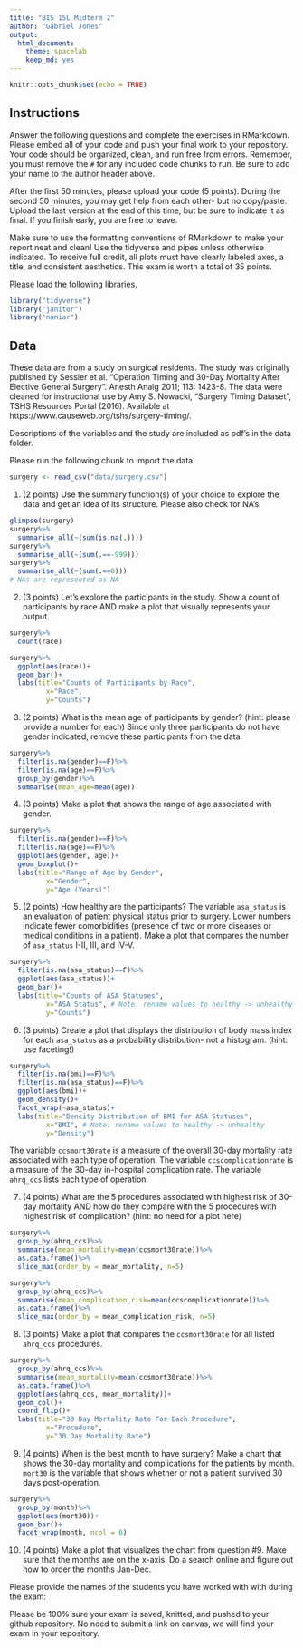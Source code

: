 ```yaml
---
title: "BIS 15L Midterm 2"
author: "Gabriel Jones"
output:
  html_document: 
    theme: spacelab
    keep_md: yes
---
```


```r
knitr::opts_chunk$set(echo = TRUE)
```

## Instructions
Answer the following questions and complete the exercises in RMarkdown. Please embed all of your code and push your final work to your repository. Your code should be organized, clean, and run free from errors. Remember, you must remove the `#` for any included code chunks to run. Be sure to add your name to the author header above.  

After the first 50 minutes, please upload your code (5 points). During the second 50 minutes, you may get help from each other- but no copy/paste. Upload the last version at the end of this time, but be sure to indicate it as final. If you finish early, you are free to leave.

Make sure to use the formatting conventions of RMarkdown to make your report neat and clean! Use the tidyverse and pipes unless otherwise indicated. To receive full credit, all plots must have clearly labeled axes, a title, and consistent aesthetics. This exam is worth a total of 35 points. 

Please load the following libraries.
```r
library("tidyverse")
library("janitor")
library("naniar")
```

## Data
These data are from a study on surgical residents. The study was originally published by Sessier et al. “Operation Timing and 30-Day Mortality After Elective General Surgery”. Anesth Analg 2011; 113: 1423-8. The data were cleaned for instructional use by Amy S. Nowacki, “Surgery Timing Dataset”, TSHS Resources Portal (2016). Available at https://www.causeweb.org/tshs/surgery-timing/.

Descriptions of the variables and the study are included as pdf's in the data folder.  

Please run the following chunk to import the data.
```r
surgery <- read_csv("data/surgery.csv")
```

1. (2 points) Use the summary function(s) of your choice to explore the data and get an idea of its structure. Please also check for NA's.
```r
glimpse(surgery)
surgery%>% 
  summarise_all(~(sum(is.na(.))))
surgery%>% 
  summarise_all(~(sum(.==-999)))
surgery%>% 
  summarise_all(~(sum(.==0)))
# NAs are represented as NA
```


2. (3 points) Let's explore the participants in the study. Show a count of participants by race AND make a plot that visually represents your output.
```r
surgery%>%
  count(race)
```

```r
surgery%>%
  ggplot(aes(race))+
  geom_bar()+
  labs(title="Counts of Participants by Race",
         x="Race",
         y="Counts")
```

3. (2 points) What is the mean age of participants by gender? (hint: please provide a number for each) Since only three participants do not have gender indicated, remove these participants from the data.
```r
surgery%>%
  filter(is.na(gender)==F)%>%
  filter(is.na(age)==F)%>%
  group_by(gender)%>%
  summarise(mean_age=mean(age))
```

4. (3 points) Make a plot that shows the range of age associated with gender.
```r
surgery%>%
  filter(is.na(gender)==F)%>%
  filter(is.na(age)==F)%>%
  ggplot(aes(gender, age))+
  geom_boxplot()+
  labs(title="Range of Age by Gender",
         x="Gender",
         y="Age (Years)")
```

5. (2 points) How healthy are the participants? The variable `asa_status` is an evaluation of patient physical status prior to surgery. Lower numbers indicate fewer comorbidities (presence of two or more diseases or medical conditions in a patient). Make a plot that compares the number of `asa_status` I-II, III, and IV-V.
```r
surgery%>%
  filter(is.na(asa_status)==F)%>%
  ggplot(aes(asa_status))+
  geom_bar()+
  labs(title="Counts of ASA Statuses",
         x="ASA Status", # Note: rename values to healthy -> unhealthy
         y="Counts")
```

6. (3 points) Create a plot that displays the distribution of body mass index for each `asa_status` as a probability distribution- not a histogram. (hint: use faceting!)
```r
surgery%>%
  filter(is.na(bmi)==F)%>%
  filter(is.na(asa_status)==F)%>%
  ggplot(aes(bmi))+
  geom_density()+
  facet_wrap(~asa_status)+
  labs(title="Density Distribution of BMI for ASA Statuses",
         x="BMI", # Note: rename values to healthy -> unhealthy
         y="Density")
```

The variable `ccsmort30rate` is a measure of the overall 30-day mortality rate associated with each type of operation. The variable `ccscomplicationrate` is a measure of the 30-day in-hospital complication rate. The variable `ahrq_ccs` lists each type of operation.  

7. (4 points) What are the 5 procedures associated with highest risk of 30-day mortality AND how do they compare with the 5 procedures with highest risk of complication? (hint: no need for a plot here)
```r
surgery%>%
  group_by(ahrq_ccs)%>%
  summarise(mean_mortality=mean(ccsmort30rate))%>%
  as.data.frame()%>%
  slice_max(order_by = mean_mortality, n=5)
```

```r
surgery%>%
  group_by(ahrq_ccs)%>%
  summarise(mean_complication_risk=mean(ccscomplicationrate))%>%
  as.data.frame()%>%
  slice_max(order_by = mean_complication_risk, n=5)
```

8. (3 points) Make a plot that compares the `ccsmort30rate` for all listed `ahrq_ccs` procedures.
```r
surgery%>%
  group_by(ahrq_ccs)%>%
  summarise(mean_mortality=mean(ccsmort30rate))%>%
  as.data.frame()%>%
  ggplot(aes(ahrq_ccs, mean_mortality))+
  geom_col()+
  coord_flip()+
  labs(title="30 Day Mortality Rate For Each Procedure",
         x="Procedure",
         y="30 Day Mortality Rate")
```


9. (4 points) When is the best month to have surgery? Make a chart that shows the 30-day mortality and complications for the patients by month. `mort30` is the variable that shows whether or not a patient survived 30 days post-operation.
```r
surgery%>%
  group_by(month)%>%
  ggplot(aes(mort30))+
  geom_bar()+
  facet_wrap(month, ncol = 6)
```

10. (4 points) Make a plot that visualizes the chart from question #9. Make sure that the months are on the x-axis. Do a search online and figure out how to order the months Jan-Dec.

Please provide the names of the students you have worked with with during the exam:

Please be 100% sure your exam is saved, knitted, and pushed to your github repository. No need to submit a link on canvas, we will find your exam in your repository.